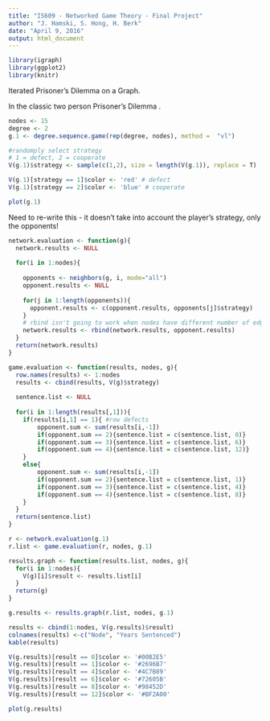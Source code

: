 ```yaml
---
title: "IS609 - Networked Game Theory - Final Project"
author: "J. Hamski, S. Hong, H. Berk"
date: "April 9, 2016"
output: html_document
---
```


```r
library(igraph)
library(ggplot2)
library(knitr)
```

Iterated Prisoner's Dilemma on a Graph.

In the classic two person Prisoner's Dilemma . 

```r
nodes <- 15
degree <- 2
g.1 <- degree.sequence.game(rep(degree, nodes), method =  "vl")

#randomply select strategy
# 1 = defect, 2 = cooperate
V(g.1)$strategy <- sample(c(1,2), size = length(V(g.1)), replace = T)

V(g.1)[strategy == 1]$color <- 'red' # defect
V(g.1)[strategy == 2]$color <- 'blue' # cooperate
```

```r
plot(g.1)
```


Need to re-write this - it doesn't take into account the player's strategy, only the opponents!
```r
network.evaluation <- function(g){
  network.results <- NULL
  
  for(i in 1:nodes){
    
    opponents <- neighbors(g, i, mode="all")
    opponent.results <- NULL
    
    for(j in 1:length(opponents)){
      opponent.results <- c(opponent.results, opponents[j]$strategy)
    }
    # rbind isn't going to work when nodes have different number of edges
    network.results <- rbind(network.results, opponent.results)
  }
  return(network.results)
}
```


```r
game.evaluation <- function(results, nodes, g){
  row.names(results) <- 1:nodes
  results <- cbind(results, V(g)$strategy)
  
  sentence.list <- NULL
  
  for(i in 1:length(results[,1])){
    if(results[i,1] == 1){ #row defects
        opponent.sum <- sum(results[i,-1])
        if(opponent.sum == 2){sentence.list = c(sentence.list, 0)}
        if(opponent.sum == 3){sentence.list = c(sentence.list, 6)}
        if(opponent.sum == 4){sentence.list = c(sentence.list, 12)}
    }
    else{
        opponent.sum <- sum(results[i,-1])
        if(opponent.sum == 2){sentence.list = c(sentence.list, 1)}
        if(opponent.sum == 3){sentence.list = c(sentence.list, 4)}
        if(opponent.sum == 4){sentence.list = c(sentence.list, 8)}
    }
  }
  return(sentence.list)
}
```


```r
r <- network.evaluation(g.1)
r.list <- game.evaluation(r, nodes, g.1)
```


```r
results.graph <- function(results.list, nodes, g){
  for(i in 1:nodes){
    V(g)[i]$result <- results.list[i]
  }
  return(g)
}
```

```r
g.results <- results.graph(r.list, nodes, g.1)

results <- cbind(1:nodes, V(g.results)$result)
colnames(results) <-c("Node", "Years Sentenced")
kable(results)
```



```r
V(g.results)[result == 0]$color <- '#00B2E5' 
V(g.results)[result == 1]$color <- '#2696B7' 
V(g.results)[result == 4]$color <- '#4C7B89' 
V(g.results)[result == 6]$color <- '#72605B' 
V(g.results)[result == 8]$color <- '#98452D' 
V(g.results)[result == 12]$color <- '#BF2A00' 
```


```r
plot(g.results)
```


